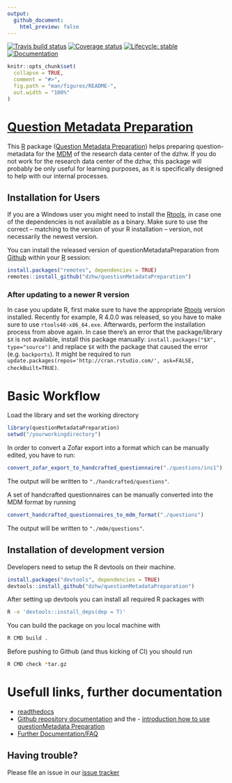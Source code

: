 ```yaml
---
output:
  github_document:
    html_preview: false
---
```


<!-- README.md is generated from README.Rmd. Please edit that file -->
<!-- badges: start -->
  [![Travis build status](https://travis-ci.com/dzhw/questionMetadataPreparation.svg)](https://travis-ci.com/dzhw/questionMetadataPreparation)
  [![Coverage status](https://codecov.io/github/dzhw/questionMetadataPreparation/branch/master/graph/badge.svg)](https://codecov.io/github/dzhw/questionMetadataPreparation?branch=master)
[![Lifecycle: stable](https://img.shields.io/badge/lifecycle-stable-brightgreen.svg)](https://www.tidyverse.org/lifecycle/#stable)
[![Documentation](https://img.shields.io/badge/documentation--brightgreen)](https://dzhw.github.io/questionMetadataPreparation/)
<!-- badges: end -->
  
```r
knitr::opts_chunk$set(
  collapse = TRUE,
  comment = "#>",
  fig.path = "man/figures/README-",
  out.width = "100%"
)
```
# [Question Metadata Preparation](https://dzhw.github.io/questionMetadataPreparation/)

This [R](https://www.r-project.org/about.html) package ([Question Metadata Preparation](https://dzhw.github.io/questionMetadataPreparation/)) helps preparing question-metadata for the [MDM](https://metadata.fdz.dzhw.eu) of
the research data center of the dzhw. If you do not work for the research data
center of the dzhw, this package will probably be only useful for learning purposes,
as it is specifically designed to help with our internal processes.

## Installation for Users

If you are a Windows user you might need to install the [Rtools](https://cran.r-project.org/bin/windows/Rtools/), in case one of the dependencies is not available as a binary. Make sure to use the correct -- matching to the version of your R installation -- version, not necessarily the newest version.

You can install the released version of questionMetadataPreparation from [Github](https://github.com/dzhw/questionMetadataPreparation) within your [R](https://www.r-project.org/about.html) session:

```r
install.packages("remotes", dependencies = TRUE)
remotes::install_github("dzhw/questionMetadataPreparation")
```

### After updating to a newer R version

In case you update R, first make sure to have the appropriate [Rtools](https://cran.r-project.org/bin/windows/Rtools/) version 
installed. Recently for example, R 4.0.0 was released, so you have to make sure 
to use `rtools40-x86_64.exe`. Afterwards, perform the installation process from above again. In 
case there's an error that the package/library `$X` is not available, 
install this package manually: `install.packages("$X", type="source")` and replace `$X`
with the package that caused the error (e.g. `backports`). It might be required to run
`update.packages(repos='http://cran.rstudio.com/', ask=FALSE, checkBuilt=TRUE)`.

# Basic Workflow
Load the library and set the working directory
```r
library(questionMetadataPreparation)
setwd("/yourworkingdirectory")
```
In order to convert a Zofar export into a format which can be manually edited,
you have to run:
```r
convert_zofar_export_to_handcrafted_questionnaire("./questions/ins1")
```
The output will be written to ```"./handcrafted/questions"```.

A set of handcrafted questionnaires can be manually converted into the MDM format
by running
```r
convert_handcrafted_questionnaires_to_mdm_format("./questions")
```
The output will be written to ```"./mdm/questions"```.

## Installation of development version

Developers need to setup the R devtools on their machine.
```r
install.packages("devtools", dependencies = TRUE)
devtools::install_github("dzhw/questionMetadataPreparation")
```

After setting up devtools you can install all required R packages with
``` bash
R -e 'devtools::install_deps(dep = T)'
```

You can build the package on you local machine with
``` bash
R CMD build .
```

Before pushing to Github (and thus kicking of CI) you should run
``` bash
R CMD check *tar.gz
```

# Usefull links, further documentation

- [readthedocs](https://metadatamanagement.readthedocs.io/de/stable/questions.html)
- [Github repository documentation](https://dzhw.github.io/questionMetadataPreparation/index.html) and the - [introduction how to use questionMetadata Preparation](https://dzhw.github.io/questionMetadataPreparation/articles/question_metadata_preparation_introduction.html)
- [Further Documentation/FAQ](https://dzhw.github.io/questionMetadataPreparation/articles/general_workflow_and_tips.html)

## Having trouble?

Please file an issue in our [issue tracker](https://github.com/dzhw/metadatamanagement/issues)
